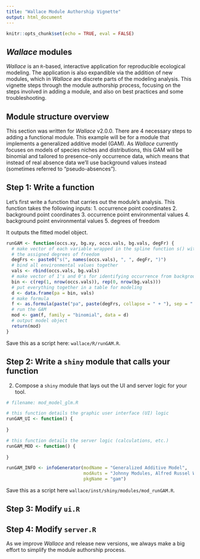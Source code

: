 ```yaml
---
title: "Wallace Module Authorship Vignette"
output: html_document
---
```


```r
knitr::opts_chunk$set(echo = TRUE, eval = FALSE)
```

## *Wallace* modules

*Wallace* is an `R`-based, interactive application for reproducible ecological modeling. The application is also expandible via the addition of new modules, which in *Wallace* are discrete parts of the modeling analysis. This vignette steps through the module authorship process, focusing on the steps involved in adding a module, and also on best practices and some troubleshooting.

## Module structure overview

This section was written for *Wallace* v2.0.0. There are 4 necessary steps to adding a functional module. This example will be for a module that implements a generalized additive model (GAM). As *Wallace* currently focuses on models of species niches and distributions, this GAM will be binomial and tailored to presence-only occurrence data, which means that instead of real absence data we'll use background values instead (sometimes referred to "pseudo-absences").

## Step 1: Write a function

Let's first write a function that carries out the module's analysis. This function takes the following inputs: 
 1. occurrence point coordinates
 2. background point coordinates
 3. occurrence point environmental values
 4. background point environmental values
 5. degrees of freedom

It outputs the fitted model object.

```r
runGAM <- function(occs.xy, bg.xy, occs.vals, bg.vals, degFr) {
  # make vector of each variable wrapped in the spline function s() with
  # the assigned degrees of freedom
  degFrs <- paste0("s(", names(occs.vals), ", ", degFr, ")")
  # bind all environmental values together
  vals <- rbind(occs.vals, bg.vals)
  # make vector of 1's and 0's for identifying occurrence from background
  bin <- c(rep(1, nrow(occs.vals)), rep(0, nrow(bg.vals)))
  # put everything together in a table for modeling
  d <- data.frame(pa = bin, vals)
  # make formula
  f <- as.formula(paste("pa", paste(degFrs, collapse = " + "), sep = " ~ "))
  # run the GAM
  mod <- gam(f, family = "binomial", data = d)
  # output model object
  return(mod)
}
```

Save this as a script here: `wallace/R/runGAM.R`.

## Step 2: Write a `shiny` module that calls your function

2. Compose a `shiny` module that lays out the UI and server logic for your tool. 

```r
# filename: mod_model_glm.R

# this function details the graphic user interface (UI) logic
runGAM_UI <- function() {
  
}

# this function details the server logic (calculations, etc.)
runGAM_MOD <- function() {
  
}

runGAM_INFO <- infoGenerator(modName = "Generalized Additive Model",
                             modAuts = "Johnny Modules, Alfred Russel Wallace",
                             pkgName = "gam")
```

Save this as a script here `wallace/inst/shiny/modules/mod_runGAM.R`.

## Step 3: Modify `ui.R`

## Step 4: Modify `server.R`

As we improve *Wallace* and release new versions, we always make a big effort to simplify the module authorship process.


